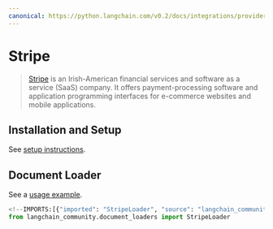 ```yaml
---
canonical: https://python.langchain.com/v0.2/docs/integrations/providers/stripe/
---
```


# Stripe

> [Stripe](https://stripe.com/en-ca) is an Irish-American financial services and software as a service (SaaS) company. It offers payment-processing software and application programming interfaces for e-commerce websites and mobile applications.

## Installation and Setup

See [setup instructions](/docs/integrations/document_loaders/stripe).

## Document Loader

See a [usage example](/docs/integrations/document_loaders/stripe).

```python
<!--IMPORTS:[{"imported": "StripeLoader", "source": "langchain_community.document_loaders", "docs": "https://api.python.langchain.com/en/latest/document_loaders/langchain_community.document_loaders.stripe.StripeLoader.html", "title": "Stripe"}]-->
from langchain_community.document_loaders import StripeLoader
```